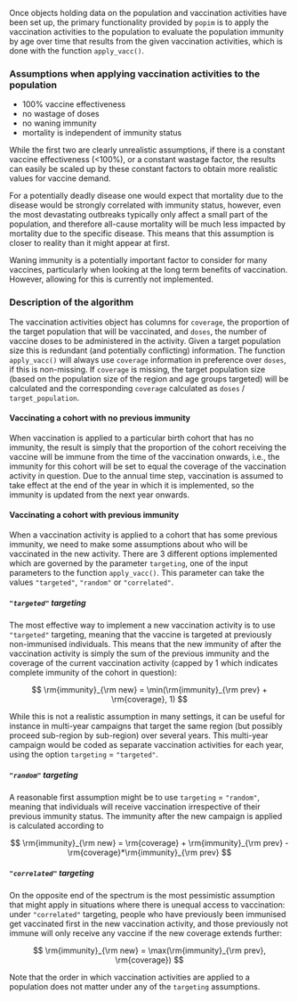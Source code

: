 Once objects holding data on the population and vaccination activities
have been set up, the primary functionality provided by `popim` is to
apply the vaccination activities to the population to evaluate the
population immunity by age over time that results from the given
vaccination activities, which is done with the function
`apply_vacc()`.

### Assumptions when applying vaccination activities to the population

* 100% vaccine effectiveness
* no wastage of doses
* no waning immunity
* mortality is independent of immunity status

While the first two are clearly unrealistic assumptions, if there is a
constant vaccine effectiveness (<100%), or a constant wastage factor,
the results can easily be scaled up by these constant factors to
obtain more realistic values for vaccine demand.

For a potentially deadly disease one would expect that mortality due
to the disease would be strongly correlated with immunity status,
however, even the most devastating outbreaks typically only affect a
small part of the population, and therefore all-cause mortality will
be much less impacted by mortality due to the specific disease. This
means that this assumption is closer to reality than it might appear
at first.

Waning immunity is a potentially important factor to consider for many
vaccines, particularly when looking at the long term benefits of
vaccination. However, allowing for this is currently not implemented.

### Description of the algorithm

The vaccination activities object has columns for `coverage`, the
proportion of the target population that will be vaccinated, and
`doses`, the number of vaccine doses to be administered in the
activity. Given a target population size this is redundant (and
potentially conflicting) information. The function `apply_vacc()` will
always use `coverage` information in preference over `doses`, if this
is non-missing. If `coverage` is missing, the target population size
(based on the population size of the region and age groups targeted)
will be calculated and the corresponding `coverage` calculated as
`doses` / `target_population`.

#### Vaccinating a cohort with no previous immunity

When vaccination is applied to a particular birth cohort that has no
immunity, the result is simply that the proportion of the cohort
receiving the vaccine will be immune from the time of the vaccination
onwards, i.e., the immunity for this cohort will be set to equal the
coverage of the vaccination activity in question. Due to the annual
time step, vaccination is assumed to take effect at the end of the
year in which it is implemented, so the immunity is updated from the
next year onwards.

#### Vaccinating a cohort with previous immunity

When a vaccination activity is applied to a cohort that has some
previous immunity, we need to make some assumptions about who will be
vaccinated in the new activity. There are 3 different options
implemented which are governed by the parameter `targeting`, one of
the input parameters to the function `apply_vacc()`. This parameter
can take the values `"targeted"`, `"random"` or `"correlated"`.

##### `"targeted"` targeting

The most effective way to implement a new vaccination activity is to
use `"targeted"` targeting, meaning that the vaccine is targeted at
previously non-immunised individuals. This means that the new immunity
of after the vaccination activity is simply the sum of the previous
immunity and the coverage of the current vaccination activity (capped
by 1 which indicates complete immunity of the cohort in question):

$$
\rm{immunity}_{\rm new} =
\min(\rm{immunity}_{\rm prev} + \rm{coverage}, 1)
$$

While this is not a realistic assumption in many settings, it can be
useful for instance in multi-year campaigns that target the same
region (but possibly proceed sub-region by sub-region) over several
years. This multi-year campaign would be coded as separate vaccination
activities for each year, using the option `targeting` = `"targeted"`.

##### `"random"` targeting

A reasonable first assumption might be to use `targeting` =
`"random"`, meaning that individuals will receive vaccination
irrespective of their previous immunity status. The immunity after the
new campaign is applied is calculated according to

$$
\rm{immunity}_{\rm new} =
\rm{coverage} + \rm{immunity}_{\rm prev} -
\rm{coverage}*\rm{immunity}_{\rm prev}
$$

##### `"correlated"` targeting

On the opposite end of the spectrum is the most pessimistic assumption
that might apply in situations where there is unequal access to
vaccination: under `"correlated"` targeting, people who have
previously been immunised get vaccinated first in the new vaccination
activity, and those previously not immune will only receive any
vaccine if the new coverage extends further:

$$
\rm{immunity}_{\rm new} =
\max(\rm{immunity}_{\rm prev}, \rm{coverage})
$$


Note that the order in which vaccination activities are applied to a
population does not matter under any of the `targeting` assumptions.

